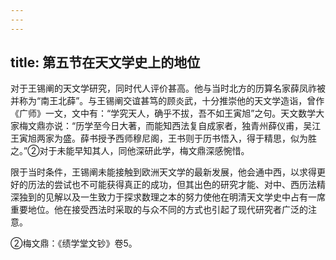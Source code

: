 ```yaml
---
---
---
```

title: 第五节在天文学史上的地位
---



对于王锡阐的天文学研究，同时代人评价甚高。他与当时北方的历算名家薛凤祚被并称为“南王北薛”。与王锡阐交谊甚笃的顾炎武，十分推崇他的天文学造诣，曾作《广师》一文，文中有：“学究天人，确乎不拔，吾不如王寅旭”之句。天文数学大家梅文鼎亦说：“历学至今日大著，而能知西法复自成家者，独青州薛仪甫，吴江王寅旭两家为盛。薛书授予西师穆尼阁，王书则于历书悟入，得于精思，似为胜之。”②对于未能早知其人，同他深研此学，梅文鼎深感惋惜。

限于当时条件，王锡阐未能接触到欧洲天文学的最新发展，他会通中西，以求得更好的历法的尝试也不可能获得真正的成功，但其出色的研究才能、对中、西历法精深独到的见解以及一生致力于探求数理之本的努力使他在明清天文学史中占有一席重要地位。他在接受西法时采取的与众不同的方式也引起了现代研究者广泛的注意。

②梅文鼎：《绩学堂文钞》卷5。
